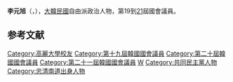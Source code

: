 {{BLP unsourced|time=2020-10-08T07:46:08+00:00}}
{{Infobox politician
| name = 李元旭<br>{{lang|ko|이원욱}}
| image = 
| caption = 
| birth_date = {{Birth date and age|1963|3|20}}
| birth_place = {{KOR}}[[忠清南道|忠清南道]][[保寧市|保寧市]]
| residence = {{KOR}}[[京畿道|京畿道]][[華城市|華城市]]
| nationality = {{ROK}}
| party = {{MPK}}
| other_names = 
| alma_mater = [[高麗大學|高麗大學]]
| office = {{flagicon|South Korea}} 第19-21屆[[韓國國會|韓國國會]]議員
| term_start = 2016年5月30日
| term_end = 
| constituency = [[京畿道|京畿道]][[華城市|華城市]]乙（第20-21屆）
| predecessor = 選區重劃
| successor = 
| term_start1 = 2012年5月30日
| term_end1 = 2016年5月29日
| constituency1 = [[京畿道|京畿道]][[華城市|華城市]]乙（第19屆）
| predecessor1 = {{tsl|ko|박보환|朴普煥}}
| successor1 = 選區重劃
}}

'''李元旭'''（{{kor|이원욱|李元旭|Lee Won-uk}}，{{bd|1963年|3月20日}}），[[大韓民國|大韓民國]]自由派政治人物，第19到[[第21屆大韓民國國會議員名單|21]]屆國會議員。

== 参考文献 ==
<references />

{{DEFAULTSORT:Lee Won-uk}}
[[Category:高麗大學校友|Category:高麗大學校友]]
[[Category:第十九屆韓國國會議員|Category:第十九屆韓國國會議員]]
[[Category:第二十屆韓國國會議員|Category:第二十屆韓國國會議員]]
[[Category:第二十一屆韓國國會議員|Category:第二十一屆韓國國會議員]]
[[Category:李姓|W]]
[[Category:共同民主黨人物|Category:共同民主黨人物]]
[[Category:忠清南道出身人物|Category:忠清南道出身人物]]
